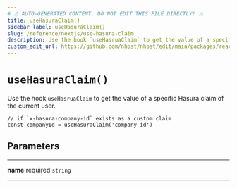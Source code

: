 ```yaml
---
# ⚠️ AUTO-GENERATED CONTENT. DO NOT EDIT THIS FILE DIRECTLY! ⚠️
title: useHasuraClaim()
sidebar_label: useHasuraClaim()
slug: /reference/nextjs/use-hasura-claim
description: Use the hook `useHasruaClaim` to get the value of a specific Hasura claim of the current user.
custom_edit_url: https://github.com/nhost/nhost/edit/main/packages/react/src/hooks/user.ts#L589
---
```


# `useHasuraClaim()`

Use the hook `useHasruaClaim` to get the value of a specific Hasura claim of the current user.

```tsx
// if `x-hasura-company-id` exists as a custom claim
const companyId = useHasuraClaim('company-id')
```

## Parameters

---

**<span className="parameter-name">name</span>** <span className="optional-status">required</span> `string`

---
